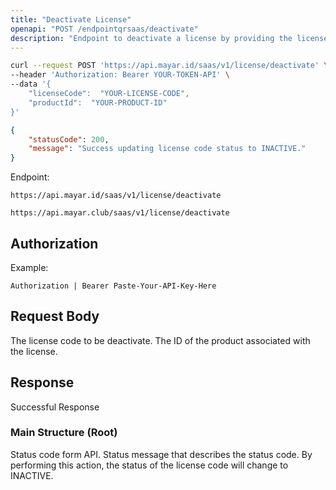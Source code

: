 ```yaml
---
title: "Deactivate License"
openapi: "POST /endpointqrsaas/deactivate"
description: "Endpoint to deactivate a license by providing the license code and product ID."
---
```


<RequestExample>

```bash Request Example
curl --request POST 'https://api.mayar.id/saas/v1/license/deactivate' \
--header 'Authorization: Bearer YOUR-TOKEN-API' \
--data '{
    "licenseCode":  "YOUR-LICENSE-CODE",
    "productId":  "YOUR-PRODUCT-ID"
}'
```

</RequestExample>

<ResponseExample>

```json Response Example 200
{
    "statusCode": 200,
    "message": "Success updating license code status to INACTIVE."
}
```

</ResponseExample>

Endpoint:

<CodeGroup>

```Production Production
https://api.mayar.id/saas/v1/license/deactivate
```


```Sandbox Sandbox
https://api.mayar.club/saas/v1/license/deactivate
```

</CodeGroup>

## Authorization

<ResponseField name="Authorization" type="string" required>
  Example:

  `Authorization | Bearer Paste-Your-API-Key-Here`
</ResponseField>

## Request Body

<ParamField path="licenseCode" type="string" required>
  The license code to be deactivate.
</ParamField>

<ParamField path="productId" type="string" required>
  The ID of the product associated with the license.
</ParamField>

## Response

Successful Response

### Main Structure (Root)

<ResponseField name="statusCode" type="integer" required>
  Status code form API.
</ResponseField>

<ResponseField name="messages" type="string" required>
  Status message that describes the status code.
</ResponseField>

<Info>
  By performing this action, the status of the license code will change to INACTIVE.
</Info>